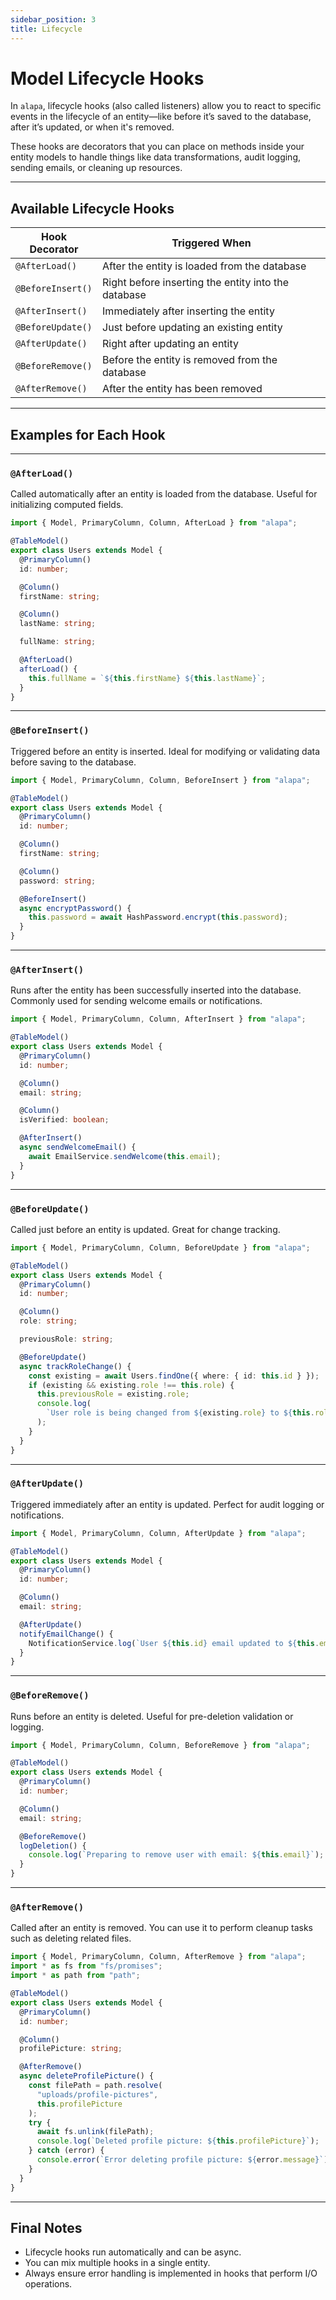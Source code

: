```yaml
---
sidebar_position: 3
title: Lifecycle
---
```


# Model Lifecycle Hooks

In `alapa`, lifecycle hooks (also called listeners) allow you to react to specific events in the lifecycle of an entity—like before it’s saved to the database, after it’s updated, or when it's removed.

These hooks are decorators that you can place on methods inside your entity models to handle things like data transformations, audit logging, sending emails, or cleaning up resources.

---

## Available Lifecycle Hooks

| Hook Decorator    | Triggered When                                      |
| ----------------- | --------------------------------------------------- |
| `@AfterLoad()`    | After the entity is loaded from the database        |
| `@BeforeInsert()` | Right before inserting the entity into the database |
| `@AfterInsert()`  | Immediately after inserting the entity              |
| `@BeforeUpdate()` | Just before updating an existing entity             |
| `@AfterUpdate()`  | Right after updating an entity                      |
| `@BeforeRemove()` | Before the entity is removed from the database      |
| `@AfterRemove()`  | After the entity has been removed                   |

---

## Examples for Each Hook

---

### `@AfterLoad()`

Called automatically after an entity is loaded from the database. Useful for initializing computed fields.

<CodeScreen title="src/app/models/user.ts">

```typescript
import { Model, PrimaryColumn, Column, AfterLoad } from "alapa";

@TableModel()
export class Users extends Model {
  @PrimaryColumn()
  id: number;

  @Column()
  firstName: string;

  @Column()
  lastName: string;

  fullName: string;

  @AfterLoad()
  afterLoad() {
    this.fullName = `${this.firstName} ${this.lastName}`;
  }
}
```

</CodeScreen>

---

### `@BeforeInsert()`

Triggered before an entity is inserted. Ideal for modifying or validating data before saving to the database.

<CodeScreen title="src/app/models/user.ts">

```typescript
import { Model, PrimaryColumn, Column, BeforeInsert } from "alapa";

@TableModel()
export class Users extends Model {
  @PrimaryColumn()
  id: number;

  @Column()
  firstName: string;

  @Column()
  password: string;

  @BeforeInsert()
  async encryptPassword() {
    this.password = await HashPassword.encrypt(this.password);
  }
}
```

</CodeScreen>

---

### `@AfterInsert()`

Runs after the entity has been successfully inserted into the database. Commonly used for sending welcome emails or notifications.

<CodeScreen title="src/app/models/user.ts">

```typescript
import { Model, PrimaryColumn, Column, AfterInsert } from "alapa";

@TableModel()
export class Users extends Model {
  @PrimaryColumn()
  id: number;

  @Column()
  email: string;

  @Column()
  isVerified: boolean;

  @AfterInsert()
  async sendWelcomeEmail() {
    await EmailService.sendWelcome(this.email);
  }
}
```

</CodeScreen>

---

### `@BeforeUpdate()`

Called just before an entity is updated. Great for change tracking.

<CodeScreen title="src/app/models/user.ts">

```typescript
import { Model, PrimaryColumn, Column, BeforeUpdate } from "alapa";

@TableModel()
export class Users extends Model {
  @PrimaryColumn()
  id: number;

  @Column()
  role: string;

  previousRole: string;

  @BeforeUpdate()
  async trackRoleChange() {
    const existing = await Users.findOne({ where: { id: this.id } });
    if (existing && existing.role !== this.role) {
      this.previousRole = existing.role;
      console.log(
        `User role is being changed from ${existing.role} to ${this.role}`
      );
    }
  }
}
```

</CodeScreen>

---

### `@AfterUpdate()`

Triggered immediately after an entity is updated. Perfect for audit logging or notifications.

<CodeScreen title="src/app/models/user.ts">

```typescript
import { Model, PrimaryColumn, Column, AfterUpdate } from "alapa";

@TableModel()
export class Users extends Model {
  @PrimaryColumn()
  id: number;

  @Column()
  email: string;

  @AfterUpdate()
  notifyEmailChange() {
    NotificationService.log(`User ${this.id} email updated to ${this.email}`);
  }
}
```

</CodeScreen>

---

### `@BeforeRemove()`

Runs before an entity is deleted. Useful for pre-deletion validation or logging.

<CodeScreen title="src/app/models/user.ts">

```typescript
import { Model, PrimaryColumn, Column, BeforeRemove } from "alapa";

@TableModel()
export class Users extends Model {
  @PrimaryColumn()
  id: number;

  @Column()
  email: string;

  @BeforeRemove()
  logDeletion() {
    console.log(`Preparing to remove user with email: ${this.email}`);
  }
}
```

</CodeScreen>

---

### `@AfterRemove()`

Called after an entity is removed. You can use it to perform cleanup tasks such as deleting related files.

<CodeScreen title="src/app/models/user.ts">

```typescript
import { Model, PrimaryColumn, Column, AfterRemove } from "alapa";
import * as fs from "fs/promises";
import * as path from "path";

@TableModel()
export class Users extends Model {
  @PrimaryColumn()
  id: number;

  @Column()
  profilePicture: string;

  @AfterRemove()
  async deleteProfilePicture() {
    const filePath = path.resolve(
      "uploads/profile-pictures",
      this.profilePicture
    );
    try {
      await fs.unlink(filePath);
      console.log(`Deleted profile picture: ${this.profilePicture}`);
    } catch (error) {
      console.error(`Error deleting profile picture: ${error.message}`);
    }
  }
}
```

</CodeScreen>

---

## Final Notes

- Lifecycle hooks run automatically and can be async.
- You can mix multiple hooks in a single entity.
- Always ensure error handling is implemented in hooks that perform I/O operations.
